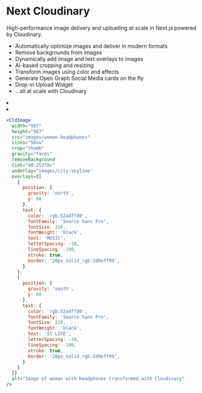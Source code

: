 


<Head>
  <title>Next Cloudinary</title>
  <meta name="og:title" content="Next Cloudinary" />
  <meta name="og:url" content={`https://next-cloudinary.spacejelly.dev`} />
</Head>

<OgImage
  title="Next Cloudinary"
  twitterTitle="Next Cloudinary"
/>

# Next Cloudinary

High-performance image delivery and uploading at scale in Next.js powered by Cloudinary.

* Automatically optimize images and deliver in modern formats
* Remove backgrounds from images
* Dynamically add image and text overlays to images
* AI-based cropping and resizing
* Transform images using color and effects
* Generate Open Graph Social Media cards on the fly
* Drop-in Upload Widget
* ...all at scale with Cloudinary


<ImageGrid>
  <li>
    <CldImage
      width="987"
      height="1481"
      src={`${process.env.IMAGES_DIRECTORY}/woman-headphones`}
      sizes="50vw"
      alt="Original image of woman with headphones"
    />
  </li>
  <li>
    <CldImage
      width="987"
      height="987"
      src={`${process.env.IMAGES_DIRECTORY}/woman-headphones`}
      sizes="50vw"
      crop="thumb"
      gravity="faces"
      removeBackground
      tint="40:253f8c"
      underlay={`${process.env.IMAGES_DIRECTORY}/city-skyline`}
      overlays={[
        {
          position: {
            gravity: 'north',
            y: 60
          },
          text: {
            color: 'rgb:52a4ff80',
            fontFamily: 'Source Sans Pro',
            fontSize: 320,
            fontWeight: 'black',
            text: 'MUSIC',
            letterSpacing: -10,
            lineSpacing: -100,
            stroke: true,
            border: '20px_solid_rgb:2d0eff99',
          }
        },
        {
          position: {
            gravity: 'south',
            y: 60
          },
          text: {
            color: 'rgb:52a4ff80',
            fontFamily: 'Source Sans Pro',
            fontSize: 320,
            fontWeight: 'black',
            text: 'IS LIFE',
            letterSpacing: -10,
            lineSpacing: -100,
            stroke: true,
            border: '20px_solid_rgb:2d0eff99',
          }
        }
      ]}
      alt="Image of woman with headphones transformed with Cloudinary"
    />
  </li>
</ImageGrid>

```jsx
<CldImage
  width="987"
  height="987"
  src="images/woman-headphones"
  sizes="50vw"
  crop="thumb"
  gravity="faces"
  removeBackground
  tint="40:253f8c"
  underlay="images/city-skyline"
  overlays={[
    {
      position: {
        gravity: 'north',
        y: 60
      },
      text: {
        color: 'rgb:52a4ff80',
        fontFamily: 'Source Sans Pro',
        fontSize: 320,
        fontWeight: 'black',
        text: 'MUSIC',
        letterSpacing: -10,
        lineSpacing: -100,
        stroke: true,
        border: '20px_solid_rgb:2d0eff99',
      }
    },
    {
      position: {
        gravity: 'south',
        y: 60
      },
      text: {
        color: 'rgb:52a4ff80',
        fontFamily: 'Source Sans Pro',
        fontSize: 320,
        fontWeight: 'black',
        text: 'IS LIFE',
        letterSpacing: -10,
        lineSpacing: -100,
        stroke: true,
        border: '20px_solid_rgb:2d0eff99',
      }
    }
  ]}
  alt="Image of woman with headphones transformed with Cloudinary"
/>
```